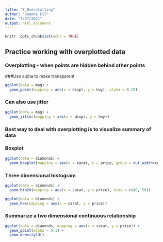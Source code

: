 ```yaml
---
title: "8_Overplotting"
author: "Joanne Fil"
date: "7/27/2021"
output: html_document
---
```


```r
knitr::opts_chunk$set(echo = TRUE)
```

## Practice working with overplotted data

### Overplotting - when points are hidden behind other points
###Use alpha to make transparent

```r
ggplot(data = mpg) +
  geom_point(mapping = aes(x = displ, y = hwy), alpha = 0.25)
```

### Can also use jitter 

```r
ggplot(data = mpg) +
  geom_jitter(mapping = aes(x = displ, y = hwy))
```

### Best way to deal with overplotting is to visualize summary of data
### Boxplot

```r
ggplot(data = diamonds) +
  geom_boxplot(mapping = aes(x = carat, y = price, group = cut_width(carat, width = 0.2)))
```

### Three dimensional histogram

```r
ggplot(data = diamonds) +
  geom_bin2d(mapping = aes(x = carat, y = price), bins = c(40, 50))

ggplot(data = diamonds) +
  geom_hex(mapping = aes(x = carat, y = price))
```

### Summarize a two dimensional continuous relationship

```r
ggplot(data = diamonds, mapping = aes(x = carat, y = price)) +
  geom_point(alpha = 0.1) +
  geom_density2d()

```


